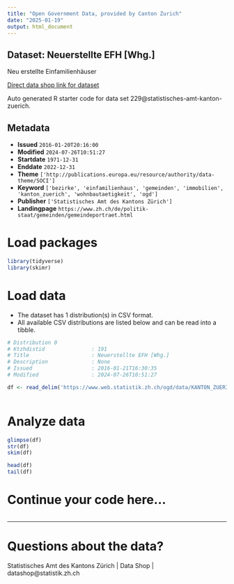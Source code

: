 ```yaml
---
title: "Open Government Data, provided by Canton Zurich"
date: "2025-01-19"
output: html_document
---
```


## Dataset: Neuerstellte EFH [Whg.]

Neu erstellte Einfamilienhäuser

[Direct data shop link for dataset](https://www.zh.ch/de/politik-staat/statistik-daten/datenkatalog.html#/datasets/229@statistisches-amt-kanton-zuerich)

Auto generated R starter code for data set 229@statistisches-amt-kanton-zuerich.

## Metadata

- **Issued** `2016-01-20T20:16:00`
- **Modified** `2024-07-26T10:51:27`
- **Startdate** `1971-12-31`
- **Enddate** `2022-12-31`
- **Theme** `['http://publications.europa.eu/resource/authority/data-theme/SOCI']`
- **Keyword** `['bezirke', 'einfamilienhaus', 'gemeinden', 'immobilien', 'kanton_zuerich', 'wohnbautaetigkeit', 'ogd']`
- **Publisher** `['Statistisches Amt des Kantons Zürich']`
- **Landingpage** `https://www.zh.ch/de/politik-staat/gemeinden/gemeindeportraet.html`


# Load packages

```r

library(tidyverse)
library(skimr)

```

# Load data

-   The dataset has 1 distribution(s) in CSV format.
-   All available CSV distributions are listed below and can be read into a tibble.

```r

# Distribution 0
# Ktzhdistid               : 191
# Title                    : Neuerstellte EFH [Whg.]
# Description              : None
# Issued                   : 2016-01-21T16:30:35
# Modified                 : 2024-07-26T10:51:27

df <- read_delim('https://www.web.statistik.zh.ch/ogd/data/KANTON_ZUERICH_371.csv')



```

# Analyze data

```r

glimpse(df)
str(df)
skim(df)

head(df)
tail(df)

```

# Continue your code here...

```r

```

------------------------------------------------------------------------

# Questions about the data?

Statistisches Amt des Kantons Zürich | Data Shop | datashop@statistik.zh.ch
